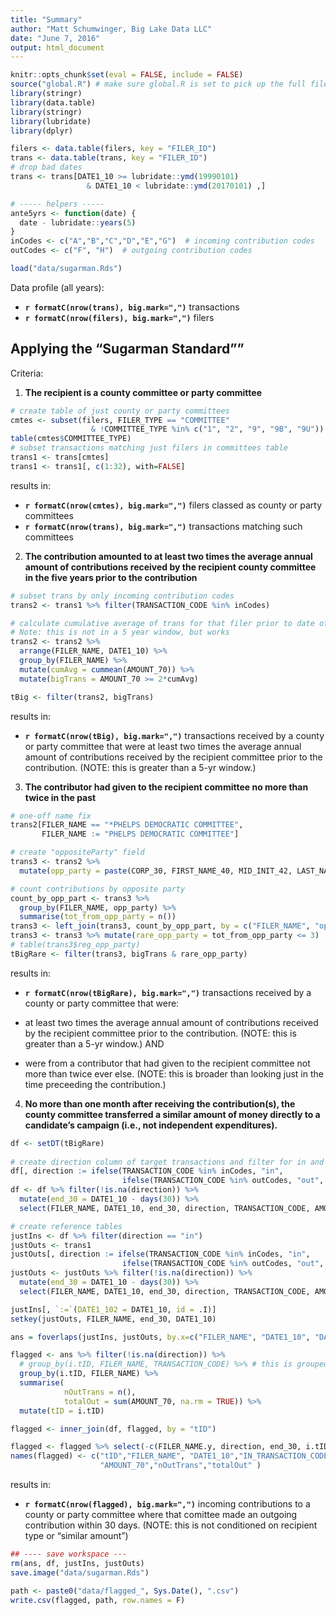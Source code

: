 ```yaml
---
title: "Summary"
author: "Matt Schumwinger, Big Lake Data LLC"
date: "June 7, 2016"
output: html_document
---
```


```r
knitr::opts_chunk$set(eval = FALSE, include = FALSE)
source("global.R") # make sure global.R is set to pick up the full file trans.Rds
library(stringr)
library(data.table)
library(stringr)
library(lubridate)
library(dplyr)

filers <- data.table(filers, key = "FILER_ID")
trans <- data.table(trans, key = "FILER_ID")
# drop bad dates                                                                  TODO: see if these can be saved somehow
trans <- trans[DATE1_10 >= lubridate::ymd(19990101) 
                 & DATE1_10 < lubridate::ymd(20170101) ,]

# ----- helpers -----
ante5yrs <- function(date) {
  date - lubridate::years(5)
}
inCodes <- c("A","B","C","D","E","G")  # incoming contribution codes
outCodes <- c("F", "H")  # outgoing contribution codes
```

```r
load("data/sugarman.Rds")
```

Data profile (all years):  

- **`r formatC(nrow(trans), big.mark=",") `** transactions
- **`r formatC(nrow(filers), big.mark=",") `** filers

## Applying the "Sugarman Standard""
Criteria:  

 1) **The recipient is a county committee or party committee**  
```r
# create table of just county or party committees
cmtes <- subset(filers, FILER_TYPE == "COMMITTEE" 
                  & !COMMITTEE_TYPE %in% c("1", "2", "9", "9B", "9U"))
table(cmtes$COMMITTEE_TYPE)
# subset transactions matching just filers in committees table
trans1 <- trans[cmtes]                                                            # BUG: this may create NAs in first column
trans1 <- trans1[, c(1:32), with=FALSE]
```
results in:  

- **`r formatC(nrow(cmtes), big.mark=",") `** filers classed as county or party committees
- **`r formatC(nrow(trans), big.mark=",") `** transactions matching such committees

 2) **The contribution amounted to at least two times the average annual amount of contributions received by the recipient county committee in the five years prior to the contribution** 
```r
# subset trans by only incoming contribution codes
trans2 <- trans1 %>% filter(TRANSACTION_CODE %in% inCodes)

# calculate cumulative average of trans for that filer prior to date of trans
# Note: this is not in a 5 year window, but works
trans2 <- trans2 %>%
  arrange(FILER_NAME, DATE1_10) %>%
  group_by(FILER_NAME) %>%
  mutate(cumAvg = cummean(AMOUNT_70)) %>%
  mutate(bigTrans = AMOUNT_70 >= 2*cumAvg) 

tBig <- filter(trans2, bigTrans)

```
results in:  

 - **`r formatC(nrow(tBig), big.mark=",") `** transactions received by a county or party committee that were at least two times the average annual amount of contributions received by the recipient committee prior to the contribution. (NOTE: this is greater than a 5-yr window.)

 3) **The contributor had given to the recipient committee no more than twice in the past**
```r
# one-off name fix
trans2[FILER_NAME == "*PHELPS DEMOCRATIC COMMITTEE", 
       FILER_NAME := "PHELPS DEMOCRATIC COMMITTEE"]

# create "oppositeParty" field
trans3 <- trans2 %>%                                                            # TODO: condition this on time before contribution 
  mutate(opp_party = paste(CORP_30, FIRST_NAME_40, MID_INIT_42, LAST_NAME_44)) 

# count contributions by opposite party
count_by_opp_part <- trans3 %>%
  group_by(FILER_NAME, opp_party) %>% 
  summarise(tot_from_opp_party = n())
trans3 <- left_join(trans3, count_by_opp_part, by = c("FILER_NAME", "opp_party")) #TODO: work on encoding warning message
trans3 <- trans3 %>% mutate(rare_opp_party = tot_from_opp_party <= 3)
# table(trans3$reg_opp_party) 
tBigRare <- filter(trans3, bigTrans & rare_opp_party)
```
results in:  

 - **`r formatC(nrow(tBigRare), big.mark=",") `** transactions received by a county or party committee that were:  
 
 - at least two times the average annual amount of contributions received by the recipient committee prior to the contribution. (NOTE: this is greater than a 5-yr window.) AND  
 - were from a contributor that had given to the recipient committee not more than twice ever else. (NOTE: this is broader than looking just in the time preceeding the contribution.)

 4) **No more than one month after receiving the contribution(s), the county committee transferred a similar amount of money directly to a candidate's campaign (i.e., not independent expenditures).**
```r

df <- setDT(tBigRare)                                                           
                                                                                
# create direction column of target transactions and filter for in and out
df[, direction := ifelse(TRANSACTION_CODE %in% inCodes, "in", 
                         ifelse(TRANSACTION_CODE %in% outCodes, "out", NA))]
df <- df %>% filter(!is.na(direction)) %>%
  mutate(end_30 = DATE1_10 - days(30)) %>%
  select(FILER_NAME, DATE1_10, end_30, direction, TRANSACTION_CODE, AMOUNT_70, tID)

# create reference tables
justIns <- df %>% filter(direction == "in")                                       # this should be redundent
justOuts <- trans1 
justOuts[, direction := ifelse(TRANSACTION_CODE %in% inCodes, "in",               # TODO: refactor this to just dplyr for both df and trans1
                         ifelse(TRANSACTION_CODE %in% outCodes, "out", NA))]
justOuts <- justOuts %>% filter(!is.na(direction)) %>%
  mutate(end_30 = DATE1_10 - days(30)) %>%
  select(FILER_NAME, DATE1_10, end_30, direction, TRANSACTION_CODE, AMOUNT_70, tID)

justIns[, `:=`(DATE1_102 = DATE1_10, id = .I)]
setkey(justOuts, FILER_NAME, end_30, DATE1_10)

ans = foverlaps(justIns, justOuts, by.x=c("FILER_NAME", "DATE1_10", "DATE1_102"))[, DATE1_102 := NULL]

flagged <- ans %>% filter(!is.na(direction)) %>%
  # group_by(i.tID, FILER_NAME, TRANSACTION_CODE) %>% # this is grouped by outgoing transaction type
  group_by(i.tID, FILER_NAME) %>%
  summarise(
            nOutTrans = n(),
            totalOut = sum(AMOUNT_70, na.rm = TRUE)) %>%
  mutate(tID = i.tID)

flagged <- inner_join(df, flagged, by = "tID")

flagged <- flagged %>% select(-c(FILER_NAME.y, direction, end_30, i.tID))
names(flagged) <- c("tID","FILER_NAME", "DATE1_10","IN_TRANSACTION_CODE",
                    "AMOUNT_70","nOutTrans","totalOut" )
```
results in:  

 - **`r formatC(nrow(flagged), big.mark=",") `** incoming contributions to a county or party committee where that comittee made an outgoing contribution within 30 days. (NOTE: this is not conditioned on recipient type or "similar amount")

```r
## ---- save workspace ---
rm(ans, df, justIns, justOuts)
save.image("data/sugarman.Rds")

path <- paste0("data/flagged_", Sys.Date(), ".csv")
write.csv(flagged, path, row.names = F)

```
